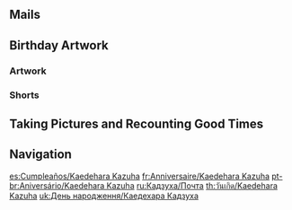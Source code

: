 {{BirthdayIntro|Kaedehara Kazuha}}

==Mails==
{{Mails by Category Table|Kaedehara Kazuha Birthday Mails|noheader=1}}

==Birthday Artwork==
===Artwork===
{{Artwork by Category Table
|Character Birthday Artwork
|category = Kaedehara Kazuha Birthday Artwork
|header = Kaedehara Kazuha's Birthday Artwork
}}

===Shorts===
{{Artwork by Category Table
|Character Shorts
|category = Kaedehara Kazuha Birthday Artwork
|header = Kaedehara Kazuha's Birthday Shorts
}}

==Taking Pictures and Recounting Good Times==
{{Transclude|Taking Pictures and Recounting Good Times/Story/Kaedehara Kazuha|Stories|main=1|top=1}}

==Navigation==
{{Character Navbox|prelink=1|link type=Birthday}}

[[es:Cumpleaños/Kaedehara Kazuha]]
[[fr:Anniversaire/Kaedehara Kazuha]]
[[pt-br:Aniversário/Kaedehara Kazuha]]
[[ru:Кадзуха/Почта]]
[[th:วันเกิด/Kaedehara Kazuha]]
[[uk:День народження/Каедехара Кадзуха]]